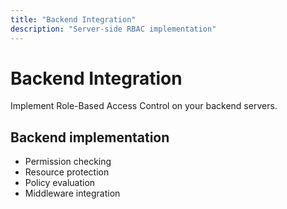 ```yaml
---
title: "Backend Integration"
description: "Server-side RBAC implementation"
---
```


# Backend Integration

Implement Role-Based Access Control on your backend servers.

## Backend implementation

- Permission checking
- Resource protection
- Policy evaluation
- Middleware integration
